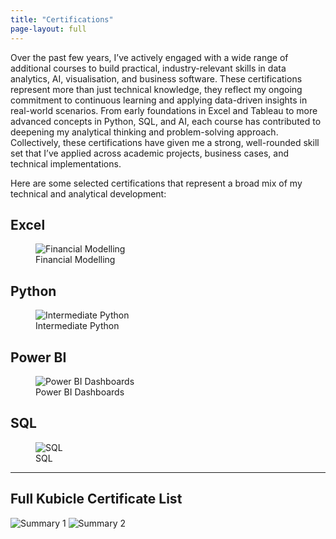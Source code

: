 ```yaml
---
title: "Certifications"
page-layout: full
---
```


Over the past few years, I’ve actively engaged with a wide range of additional courses to build practical, industry-relevant skills in data analytics, AI, visualisation, and business software. These certifications represent more than just technical knowledge, they reflect my ongoing commitment to continuous learning and applying data-driven insights in real-world scenarios. From early foundations in Excel and Tableau to more advanced concepts in Python, SQL, and AI, each course has contributed to deepening my analytical thinking and problem-solving approach. Collectively, these certifications have given me a strong, well-rounded skill set that I’ve applied across academic projects, business cases, and technical implementations.




Here are some selected certifications that represent a broad mix of my technical and analytical development:

::: {.cert-grid}

## Excel
![Financial Modelling](images/certifications/financial_modelling.png)

## Python
![Intermediate Python](images/certifications/datacamp_python.png)

## Power BI
![Power BI Dashboards](images/certifications/powerbi.png)

## SQL
![SQL](images/certifications/sql_joins.png)

:::

---

## Full Kubicle Certificate List

::: {.cert-grid}

![Summary 1](images/certifications/kubicle_summary1.png)
![Summary 2](images/certifications/kubicle_summary2.png)

:::